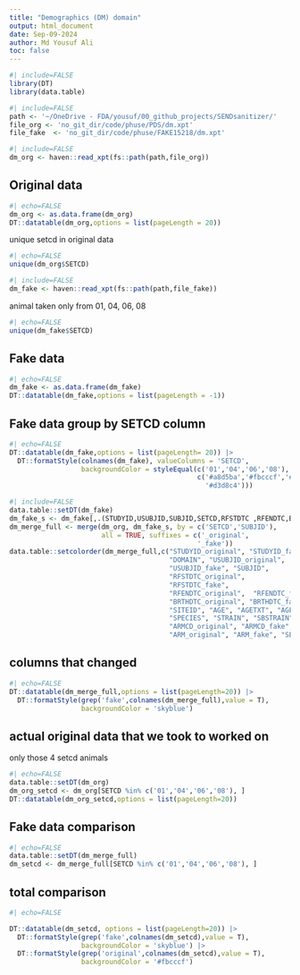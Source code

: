 ```yaml
---
title: "Demographics (DM) domain"
output: html_document
date: Sep-09-2024
author: Md Yousuf Ali
toc: false
---
```




```r
#| include=FALSE
library(DT)
library(data.table)
```



```r
#| include=FALSE
path <- '~/OneDrive - FDA/yousuf/00_github_projects/SENDsanitizer/'
file_org <- 'no_git_dir/code/phuse/PDS/dm.xpt'
file_fake  <- 'no_git_dir/code/phuse/FAKE15218/dm.xpt'
```



```r
#| include=FALSE
dm_org <- haven::read_xpt(fs::path(path,file_org))
```

##  Original data


```r
#| echo=FALSE
dm_org <- as.data.frame(dm_org)
DT::datatable(dm_org,options = list(pageLength = 20))
```

unique setcd in original data

```r
#| echo=FALSE
unique(dm_org$SETCD)
```



```r
#| include=FALSE
dm_fake <- haven::read_xpt(fs::path(path,file_fake))
```

animal taken only from 01, 04, 06, 08

```r
#| echo=FALSE
unique(dm_fake$SETCD)
```

## Fake data


```r
#| echo=FALSE
dm_fake <- as.data.frame(dm_fake)
DT::datatable(dm_fake,options = list(pageLength = -1))
```

## Fake data group by SETCD column

```r
#| echo=FALSE
DT::datatable(dm_fake,options = list(pageLength= 20)) |>
  DT::formatStyle(colnames(dm_fake), valueColumns = 'SETCD',
                  backgroundColor = styleEqual(c('01','04','06','08'),
                                               c('#a8d5ba','#fbcccf','#d2deeb',
                                                 '#d3d8c4')))

```
```r
#| include=FALSE
data.table::setDT(dm_fake)
dm_fake_s <- dm_fake[,.(STUDYID,USUBJID,SUBJID,SETCD,RFSTDTC ,RFENDTC,BRTHDTC,ARMCD,ARM)]
dm_merge_full <- merge(dm_org, dm_fake_s, by = c('SETCD','SUBJID'),
                       all = TRUE, suffixes = c('_original',
                                               '_fake'))
data.table::setcolorder(dm_merge_full,c("STUDYID_original", "STUDYID_fake",
                                        "DOMAIN", "USUBJID_original",
                                        "USUBJID_fake", "SUBJID",
                                        "RFSTDTC_original",
                                        "RFSTDTC_fake",
                                        "RFENDTC_original",  "RFENDTC_fake",
                                        "BRTHDTC_original", "BRTHDTC_fake",
                                        "SITEID", "AGE", "AGETXT", "AGEU",  "SEX",
                                        "SPECIES", "STRAIN", "SBSTRAIN",
                                        "ARMCD_original", "ARMCD_fake",
                                        "ARM_original", "ARM_fake", "SETCD"))
```

## columns that changed

```r
#| echo=FALSE
DT::datatable(dm_merge_full,options = list(pageLength=20)) |>
  DT::formatStyle(grep('fake',colnames(dm_merge_full),value = T),
                  backgroundColor = 'skyblue')
```

## actual original data that we took to worked on
only those 4 setcd animals

```r
#| echo=FALSE
data.table::setDT(dm_org)
dm_org_setcd <- dm_org[SETCD %in% c('01','04','06','08'), ]
DT::datatable(dm_org_setcd,options = list(pageLength=20))
```

##  Fake data comparison

```r
#| echo=FALSE
data.table::setDT(dm_merge_full)
dm_setcd <- dm_merge_full[SETCD %in% c('01','04','06','08'), ]
```

## total comparison

```r
#| echo=FALSE

DT::datatable(dm_setcd, options = list(pageLength=20)) |>
  DT::formatStyle(grep('fake',colnames(dm_setcd),value = T),
                  backgroundColor = 'skyblue') |>
  DT::formatStyle(grep('original',colnames(dm_setcd),value = T),
                  backgroundColor = '#fbcccf')
```

